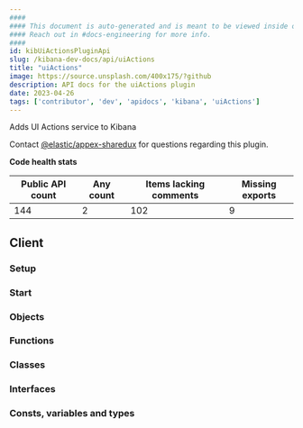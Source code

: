 ```yaml
---
####
#### This document is auto-generated and is meant to be viewed inside our experimental, new docs system.
#### Reach out in #docs-engineering for more info.
####
id: kibUiActionsPluginApi
slug: /kibana-dev-docs/api/uiActions
title: "uiActions"
image: https://source.unsplash.com/400x175/?github
description: API docs for the uiActions plugin
date: 2023-04-26
tags: ['contributor', 'dev', 'apidocs', 'kibana', 'uiActions']
---
```


Adds UI Actions service to Kibana

Contact [@elastic/appex-sharedux](https://github.com/orgs/elastic/teams/appex-sharedux) for questions regarding this plugin.

**Code health stats**

| Public API count  | Any count | Items lacking comments | Missing exports |
|-------------------|-----------|------------------------|-----------------|
| 144 | 2 | 102 | 9 |

## Client

### Setup
<DocDefinitionList data={[uiActionsObj.client.setup]}/>

### Start
<DocDefinitionList data={[uiActionsObj.client.start]}/>

### Objects
<DocDefinitionList data={uiActionsObj.client.objects}/>

### Functions
<DocDefinitionList data={uiActionsObj.client.functions}/>

### Classes
<DocDefinitionList data={uiActionsObj.client.classes}/>

### Interfaces
<DocDefinitionList data={uiActionsObj.client.interfaces}/>

### Consts, variables and types
<DocDefinitionList data={uiActionsObj.client.misc}/>

